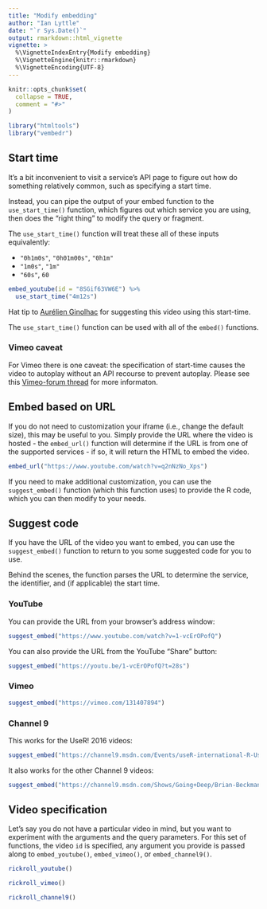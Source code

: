 ```yaml
---
title: "Modify embedding"
author: "Ian Lyttle"
date: "`r Sys.Date()`"
output: rmarkdown::html_vignette
vignette: >
  %\VignetteIndexEntry{Modify embedding}
  %\VignetteEngine{knitr::rmarkdown}
  %\VignetteEncoding{UTF-8}
---
```


```r
knitr::opts_chunk$set(
  collapse = TRUE,
  comment = "#>"
)
```


```r
library("htmltools")
library("vembedr")
```

## Start time

It's a bit inconvenient to visit a service's API page to figure out how do something relatively common, such as specifying a start time. 

Instead, you can pipe the output of your embed function to the `use_start_time()` function, which figures out which service you are using, then does the "right thing" to modify the query or fragment. 

The `use_start_time()` function will treat these all of these inputs equivalently:

- `"0h1m0s"`, `"0h01m00s"`, `"0h1m"`
- `"1m0s"`, `"1m"`
- `"60s"`, `60`

```r
embed_youtube(id = "8SGif63VW6E") %>% 
  use_start_time("4m12s")
```

Hat tip to [Aurélien Ginolhac](https://github.com/ginolhac) for suggesting this video using this start-time.

The `use_start_time()` function can be used with all of the `embed()` functions. 

### Vimeo caveat

For Vimeo there is one caveat: the specification of start-time causes the video to autoplay without an API recourse to prevent autoplay. Please see this [Vimeo-forum thread](https://vimeo.com/forums/topic:49396) for more informaton.

## Embed based on URL

If you do not need to customization your iframe (i.e., change the default size), this may be useful to you. Simply provide the URL where the video is hosted - the `embed_url()` function will determine if the URL is from one of the supported services - if so, it will return the HTML to embed the video.

```r
embed_url("https://www.youtube.com/watch?v=q2nNzNo_Xps")
```

If you need to make additional customization, you can use the `suggest_embed()` function (which this function uses) to provide the R code, which you can then modify to your needs.

## Suggest code

If you have the URL of the video you want to embed, you can use the `suggest_embed()` function to return to you some suggested code for you to use.

Behind the scenes, the function parses the URL to determine the service, the identifier, and (if applicable) the start time.

### YouTube

You can provide the URL from your browser's address window:

```r
suggest_embed("https://www.youtube.com/watch?v=1-vcErOPofQ")
```

You can also provide the URL from the YouTube "Share" button:

```r
suggest_embed("https://youtu.be/1-vcErOPofQ?t=28s")
```

### Vimeo

```r
suggest_embed("https://vimeo.com/131407894")
```

### Channel 9

This works for the UseR! 2016 videos:

```r
suggest_embed("https://channel9.msdn.com/Events/useR-international-R-User-conference/useR2016/Day-3-Siepr-130-Ligtning-Talks-100-PM-140-PM?ocid=player")
```

It also works for the other Channel 9 videos:

```r
suggest_embed("https://channel9.msdn.com/Shows/Going+Deep/Brian-Beckman-Dont-fear-the-Monads")
```


## Video specification

Let's say you do not have a particular video in mind, but you want to experiment with the arguments and the query parameters. For this set of functions, the video `id` is specified, any argument you provide is passed along to  `embed_youtube()`, `embed_vimeo()`, or `embed_channel9()`.

```r
rickroll_youtube()
```

```r
rickroll_vimeo()
```

```r
rickroll_channel9()
```
